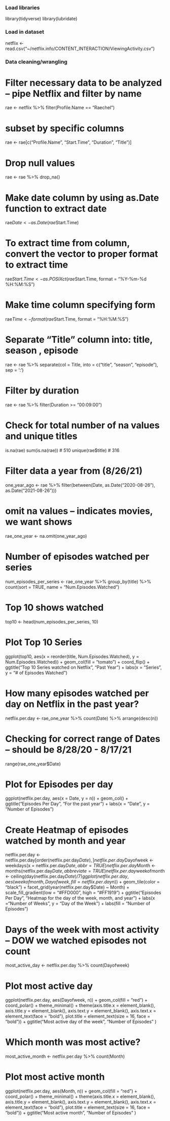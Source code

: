 
### Load libraries
library(tidyverse)
library(lubridate)

### Load in dataset
netflix <- read.csv("~/netflix.info/CONTENT_INTERACTION/ViewingActivity.csv")

### Data cleaning/wrangling

# Filter necessary data to be analyzed -- pipe Netflix and filter by name
rae <- netflix %>%
  filter(Profile.Name == "Raechel")

# subset by specific columns 
rae <- rae[c("Profile.Name", "Start.Time", "Duration", "Title")]

# Drop null values 
rae <- rae %>%
  drop_na()

# Make date column by using as.Date function to extract date
rae$Date <- as.Date(rae$Start.Time)

# To extract time from column, convert the vector to proper format to extract time
rae$Start.Time <- as.POSIXct(rae$Start.Time, format = "%Y-%m-%d %H:%M:%S")                   

# Make time column specifying form
rae$Time <- format(rae$Start.Time, format = "%H:%M:%S")


# Separate "Title" column into: title, season , episode
rae <- rae %>%
  separate(col = Title, into = c("title", "season", "episode"), sep = ': ')

# Filter by duration 
rae <- rae %>%
  filter(Duration >= "00:09:00")

# Check for total number of na values and unique titles
is.na(rae)
sum(is.na(rae)) # 510
unique(rae$title) # 316

# Filter data a year from (8/26/21) 
one_year_ago <- rae %>%
  filter(between(Date, as.Date("2020-08-26"), as.Date("2021-08-26")))

# omit na values -- indicates movies, we want shows
rae_one_year <- na.omit(one_year_ago)

# Number of episodes watched per series
num_episodes_per_series <- rae_one_year %>%
  group_by(title) %>%
  count(sort = TRUE, name = "Num.Episodes.Watched")

# Top 10 shows watched 
top10 <- head(num_episodes_per_series, 10)

# Plot Top 10 Series
ggplot(top10, aes(x = reorder(title, Num.Episodes.Watched), y = Num.Episodes.Watched)) + 
  geom_col(fill = "tomato") + coord_flip() +
  ggtitle("Top 10 Series watched on Netflix", "Past Year") +
  labs(x = "Series", y = "# of Episodes Watched")

# How many episodes watched per day on Netflix in the past year?
netflix.per.day <- rae_one_year %>%
  count(Date) %>%
  arrange(desc(n))

# Checking for correct range of Dates -- should be 8/28/20 - 8/17/21
range(rae_one_year$Date)

# Plot for Episodes per day
ggplot(netflix.per.day, aes(x = Date, y = n)) +
  geom_col() + 
  ggtitle("Episodes Per Day", "For the past year") +
  labs(x = "Date", y = "Number of Episodes")

# Create Heatmap of episodes watched by month and year
netflix.per.day <- netflix.per.day[order(netflix.per.day$Date),]
netflix.per.day$Dayofweek <- weekdays(x = netflix.per.day$Date, abbr = TRUE)
netflix.per.day$Month <- months(netflix.per.day$Date, abbreviate = TRUE)
netflix.per.day$weekofmonth <- ceiling(day(netflix.per.day$Date) / 7)
ggplot(netflix.per.day, aes(weekofmonth, Dayofweek, fill = netflix.per.day$n)) +
  geom_tile(color = "black") +
  facet_grid(year(netflix.per.day$Date) ~ Month) + 
  scale_fill_gradient(low = "#FFD000", high = "#FF1919") + 
  ggtitle("Episodes Per Day", "Heatmap for the day of the week, month, and year") +
  labs(x ="Number of Weeks", y = "Day of the Week") +
  labs(fill = "Number of Episodes")

# Days of the week with most activity -- DOW we watched episodes not count
most_active_day <- netflix.per.day %>%
  count(Dayofweek)

# Plot most active day 
ggplot(netflix.per.day, aes(Dayofweek, n)) + 
  geom_col(fill = "red") +
  coord_polar() +
  theme_minimal() +
  theme(axis.title.x = element_blank(),
        axis.title.y = element_blank(),
        axis.text.y = element_blank(),
        axis.text.x = element_text(face = "bold"),
        plot.title = element_text(size = 16, face = "bold")) +
  ggtitle("Most active day of the week", "Number of Episodes" )

# Which month was most active? 
most_active_month <- netflix.per.day %>%
  count(Month)

# Plot most active month 
ggplot(netflix.per.day, aes(Month, n)) + 
  geom_col(fill = "red") +
  coord_polar() +
  theme_minimal() +
  theme(axis.title.x = element_blank(),
        axis.title.y = element_blank(),
        axis.text.y = element_blank(),
        axis.text.x = element_text(face = "bold"),
        plot.title = element_text(size = 16, face = "bold")) +
  ggtitle("Most active month", "Number of Episodes" )

  